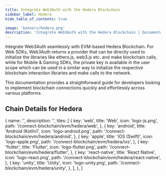 ```yaml
---
title: Integrate Web3Auth with the Hedera Blockchain
sidebar_label: Hedera
hide_table_of_contents: true

image: 'banners/hedera.png'
description: 'Integrate Web3Auth with the Hedera Blockchain | Documentation - Web3Auth'
---
```



<SEO
  title="Integrate Web3Auth with the Hedera Blockchain"
  description="Integrate Web3Auth with the Hedera Blockchain | Documentation - Web3Auth"
  image="https://web3auth.io/docs/banners/hedera.png"
  slug="/embedded-wallets/connect-blockchain/evm/hedera"
/>

Integrate Web3Auth seamlessly with EVM-based Hedera Blockchain. For Web SDKs, Web3Auth returns a provider that can be directly used to initialize the libraries like ethers.js, web3.js etc. and make blockchain calls, while for Mobile & Gaming SDKs, the private key is available in the user scope which can be used in a similar way to initialize the respective blockchain interaction libraries and make calls to the network.

This documentation provides a straightforward guide for developers looking to implement blockchain connections quickly and effortlessly across various platforms.

## Chain Details for Hedera

<ChainDetailsHedera />

  {
    name: '',
    description: '',
    tiles: [
      {
        key: 'web',
        title: 'Web',
        icon: 'logo-js.png',
        path: '/connect-blockchain/evm/hedera/web',
      },
      {
        key: 'android',
        title: 'Android (Kotlin)',
        icon: 'logo-android.png',
        path: '/connect-blockchain/evm/hedera/android',
      },
      {
        key: 'apple',
        title: 'iOS (Swift)',
        icon: 'logo-apple.png',
        path: '/connect-blockchain/evm/hedera/ios',
      },
      {
        key: 'flutter',
        title: 'Flutter',
        icon: 'logo-flutter.png',
        path: '/connect-blockchain/evm/hedera/flutter',
      },
      {
        key: 'react-native',
        title: 'React Native',
        icon: 'logo-react.png',
        path: '/connect-blockchain/evm/hedera/react-native',
      },
      {
        key: 'unity',
        title: 'Unity',
        icon: 'logo-unity.png',
        path: '/connect-blockchain/evm/hedera/unity',
      },
    ],
  },
]

<Tiles tileGroups={Hedera} />
